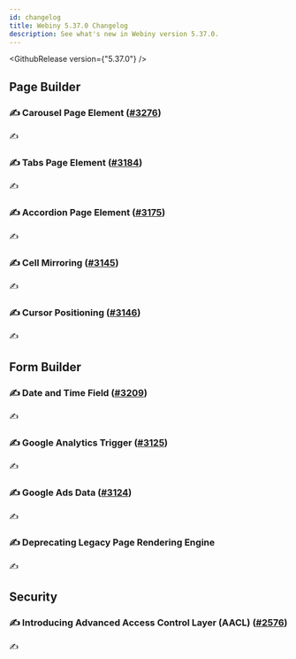 ```yaml
---
id: changelog
title: Webiny 5.37.0 Changelog
description: See what's new in Webiny version 5.37.0.
---
```


<GithubRelease version={"5.37.0"} />

## Page Builder

### ✍️ Carousel Page Element ([#3276](https://github.com/webiny/webiny-js/pull/3276))

✍️

### ✍️ Tabs Page Element ([#3184](https://github.com/webiny/webiny-js/pull/3184))

✍️

### ✍️ Accordion Page Element ([#3175](https://github.com/webiny/webiny-js/pull/3175))

✍️

### ✍️ Cell Mirroring ([#3145](https://github.com/webiny/webiny-js/pull/3145))

✍️

### ✍️ Cursor Positioning ([#3146](https://github.com/webiny/webiny-js/pull/3146))

✍️

## Form Builder

### ✍️ Date and Time Field ([#3209](https://github.com/webiny/webiny-js/pull/3209))

✍️

### ✍️ Google Analytics Trigger ([#3125](https://github.com/webiny/webiny-js/pull/3125))

✍️

### ✍️ Google Ads Data ([#3124](https://github.com/webiny/webiny-js/pull/3124))

✍️

### ✍️ Deprecating Legacy Page Rendering Engine

✍️



## Security

### ✍️ Introducing Advanced Access Control Layer (AACL) ([#2576](https://github.com/webiny/webiny-js/pull/2576))

✍️
